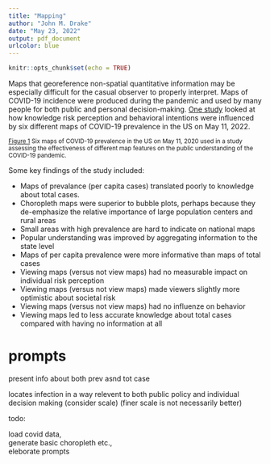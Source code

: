 ```yaml
---
title: "Mapping"
author: "John M. Drake"
date: "May 23, 2022"
output: pdf_document
urlcolor: blue
---
```


```r
knitr::opts_chunk$set(echo = TRUE)
```

Maps that georeference non-spatial quantitative information may be especially difficult for the casual observer to properly interpret.
Maps of COVID-19 incidence were produced during the pandemic and used by many people for both public and personal decision-making. 
[One study](https://jamanetwork.com/journals/jamanetworkopen/fullarticle/2774639) looked at how knowledge risk perception and behavioral intentions were influenced by six different maps of COVID-19 prevalence in the US on May 11, 2022.

\resizebox{\textwidth}{!}{
\includegraphics{../images/covid-maps.png}
}

<small>[Figure 1](https://jamanetwork.com/journals/jamanetworkopen/fullarticle/2774639) Six maps of COVID-19 prevalence in the US on May 11, 2020 used in a study assessing the effectiveness of different map features on the public understanding of the COVID-19 pandemic.</small>

Some key findings of the study included:

- Maps of prevalance (per capita cases) translated poorly to knowledge about total cases.
- Choropleth maps were superior to bubble plots, perhaps because they de-emphasize the relative importance of large population centers and rural areas
- Small areas with high prevalence are hard to indicate on national maps
- Popular understanding was improved by aggregating information to the state level
- Maps of per capita prevalence were more informative than maps of total cases
- Viewing maps (versus not view maps) had no measurable impact on individual risk perception
- Viewing maps (versus not view maps) made viewers slightly more optimistic about societal risk
- Viewing maps (versus not view maps) had no influenze on behavior
- Viewing maps led to less accurate knowledge about total cases compared with having no information at all


# prompts

present info about both prev asnd tot case

locates infection in a way relevent to both public policy and individual decision making (consider scale)
(finer scale is not necessarily better)

todo: 

load covid data,   
generate basic choropleth etc.,   
eleborate prompts



